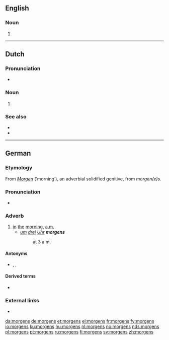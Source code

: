 {{also|Morgens}}
==English==

===Noun===
{{head|en|noun plural form}}

# {{plural of|morgen|lang=en}}

----

==Dutch==

===Pronunciation===
* {{audio|Nl-morgens.ogg|Audio|lang=nl}}

===Noun===
{{head|nl|noun case form}}

# {{nl-noun form of|gen|morgen}}

===See also===
* {{l|nl|'s morgens}}
* {{l|nl|des morgens}}

----

==German==

===Etymology===
From ''[[Morgen]]'' (‘morning’), an adverbial solidified genitive, from {{etyl|gmh|de}} ''morgen(e)s''.

===Pronunciation===
* {{IPA|[ˈmɔʁɡn̩s]|lang=de}}

===Adverb===
{{de-adv}}

# [[in]] [[the]] [[morning]], [[a.m.]]
#* ''[[um]] [[drei]] [[Uhr]] '''morgens'''''
#*: at 3 a.m.

====Antonyms====
* {{l|de|abends}}, {{l|de|tagsüber}}, {{l|de|nachts}}

====Derived terms====
* {{l|de|frühmorgens}}

===External links===
* {{R:Duden}}

[[da:morgens]]
[[de:morgens]]
[[et:morgens]]
[[el:morgens]]
[[fr:morgens]]
[[fy:morgens]]
[[io:morgens]]
[[ku:morgens]]
[[hu:morgens]]
[[nl:morgens]]
[[no:morgens]]
[[nds:morgens]]
[[pl:morgens]]
[[pt:morgens]]
[[ru:morgens]]
[[fi:morgens]]
[[sv:morgens]]
[[zh:morgens]]